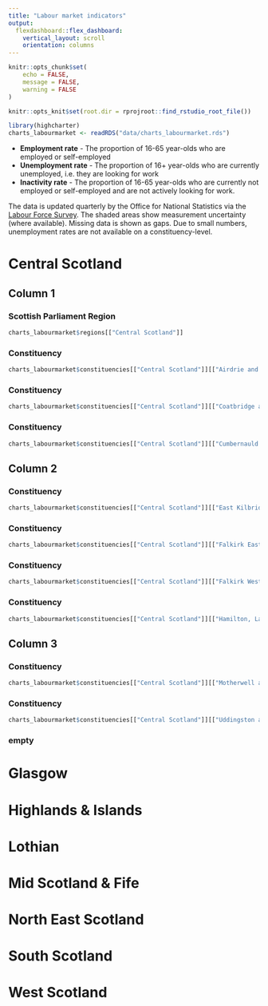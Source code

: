 ```yaml
---
title: "Labour market indicators"
output: 
  flexdashboard::flex_dashboard:
    vertical_layout: scroll
    orientation: columns
---
```

  
```r

knitr::opts_chunk$set(
	echo = FALSE,
	message = FALSE,
	warning = FALSE
)

knitr::opts_knit$set(root.dir = rprojroot::find_rstudio_root_file())

```

```r

library(highcharter)
charts_labourmarket <- readRDS("data/charts_labourmarket.rds")

```

- **Employment rate** - The proportion of 16-65 year-olds who are employed or self-employed
- **Unemployment rate** - The proportion of 16+ year-olds who are currently unemployed, i.e. they are looking for work
- **Inactivity rate** - The proportion of 16-65 year-olds who are currently not employed or self-employed and are not actively looking for work.

The data is updated quarterly by the Office for National Statistics via the [Labour Force Survey](https://www.ons.gov.uk/employmentandlabourmarket/peopleinwork/employmentandemployeetypes/bulletins/regionallabourmarket/september2023). The shaded areas show measurement uncertainty (where available). Missing data is shown as gaps. Due to small numbers, unemployment rates are not available on a constituency-level.

# Central Scotland

## Column 1

### Scottish Parliament Region {data-height=300 .first-box}

```r
charts_labourmarket$regions[["Central Scotland"]]
```

### Constituency {data-height=300}

```r
charts_labourmarket$constituencies[["Central Scotland"]][["Airdrie and Shotts"]]
```

### Constituency {data-height=300}

```r
charts_labourmarket$constituencies[["Central Scotland"]][["Coatbridge and Chryston"]]
```

### Constituency {data-height=300}

```r
charts_labourmarket$constituencies[["Central Scotland"]][["Cumbernauld and Kilsyth"]]
```

## Column 2

### Constituency {data-height=300}

```r
charts_labourmarket$constituencies[["Central Scotland"]][["East Kilbride"]]
```

### Constituency {data-height=300}

```r
charts_labourmarket$constituencies[["Central Scotland"]][["Falkirk East"]]
```

### Constituency {data-height=300}

```r
charts_labourmarket$constituencies[["Central Scotland"]][["Falkirk West"]]
```

### Constituency {data-height=300}

```r
charts_labourmarket$constituencies[["Central Scotland"]][["Hamilton, Larkhall and Stonehouse"]]
```

## Column 3

### Constituency {data-height=300}

```r
charts_labourmarket$constituencies[["Central Scotland"]][["Motherwell and Wishaw"]]
```

### Constituency {data-height=300}

```r
charts_labourmarket$constituencies[["Central Scotland"]][["Uddingston and Bellshill"]]
```

### empty {data-height=660 .empty-box .no-title}

# Glasgow

# Highlands & Islands

# Lothian

# Mid Scotland & Fife

# North East Scotland

# South Scotland

# West Scotland

